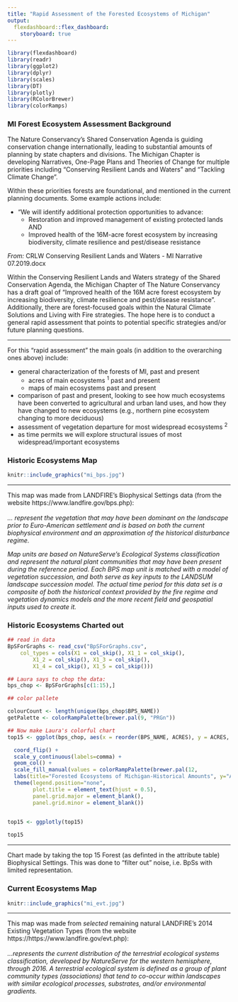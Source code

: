 ---
title: "Rapid Assessment of the Forested Ecosystems of Michigan"
output: 
  flexdashboard::flex_dashboard:
    storyboard: true
---

```{r setup, include=FALSE}
library(flexdashboard)
library(readr)
library(ggplot2)
library(dplyr)
library(scales)
library(DT)
library(plotly)
library(RColorBrewer)
library(colorRamps)


```



### MI Forest Ecosystem Assessment Background

The Nature Conservancy's Shared Conservation Agenda is guiding conservation change internationally, leading to substantial amounts of planning by state chapters and divisions.  The Michigan Chapter is developing Narratives, One-Page Plans and Theories of Change for multiple priorities including "Conserving Resilient Lands and Waters" and "Tackling Climate Change".  

Within these priorities forests are foundational, and mentioned in the current planning documents.  Some example actions include:

*  "We will identify additional protection opportunities to advance:
    *  Restoration and improved management of existing protected lands AND
    *  Improved health of the 16M-acre forest ecosystem by increasing biodiversity, climate resilience and pest/disease resistance

    
*From:* CRLW Conserving Resilient Lands and Waters - MI Narrative 07.2019.docx


Within the Conserving Resilient Lands and Waters strategy of the Shared Conservation Agenda, the Michigan Chapter of The Nature Conservancy has a draft goal of "Improved health of the 16M acre forest ecosystem by increasing biodiversity, climate resilience and pest/disease resistance".  Additionally, there are forest-focused goals within the Natural Climate Solutions and Living with Fire strategies. The hope here is to conduct a general rapid assessment that points to potential specific strategies and/or future planning questions.  



---

For this "rapid assessment" the main goals (in addition to the overarching ones above) include:

*  general characterization of the forests of MI, past and present 
    * acres of main ecosystems ^1^  past and present 
    * maps of main ecosystems past and present
*  comparison of past and present, looking to see how much ecosystems have been converted to agricultural and urban land uses, and how they have changed to new ecosystems (e.g., northern pine ecosystem changing to more deciduous)
*  assessment of vegetation departure for most widespread ecosystems ^2^
*  as time permits we will explore structural issues of most widespread/important ecosystems

### Historic Ecosystems Map

```{r}
knitr::include_graphics("mi_bps.jpg")
```



---



This map was made from LANDFIRE's Biophysical Settings data (from the website https://www.landfire.gov/bps.php):
<br>
<br>
*... represent the vegetation that may have been dominant on the landscape prior to Euro-American settlement and is based on both the current biophysical environment and an approximation of the historical disturbance regime.*

*Map units are based on NatureServe's Ecological Systems classification and represent the natural plant communities that may have been present during the reference period. Each BPS map unit is matched with a model of vegetation succession, and both serve as key inputs to the LANDSUM landscape succession model. The actual time period for this data set is a composite of both the historical context provided by the fire regime and vegetation dynamics models and the more recent field and geospatial inputs used to create it.*


###  Historic Ecosystems Charted out

```{r message=FALSE, warning=FALSE}
## read in data
BpSForGraphs <- read_csv("BpSForGraphs.csv", 
    col_types = cols(X1 = col_skip(), X1_1 = col_skip(), 
        X1_2 = col_skip(), X1_3 = col_skip(), 
        X1_4 = col_skip(), X1_5 = col_skip()))

## Laura says to chop the data:
bps_chop <- BpSForGraphs[c(1:15),]

## color pallete

colourCount <- length(unique(bps_chop$BPS_NAME))
getPalette <- colorRampPalette(brewer.pal(9, "PRGn"))

## Now make Laura's colorful chart
top15 <- ggplot(bps_chop, aes(x = reorder(BPS_NAME, ACRES), y = ACRES, fill = BPS_NAME)) +

  coord_flip() + 
  scale_y_continuous(labels=comma) +
  geom_col() +
  scale_fill_manual(values = colorRampPalette(brewer.pal(12,                                                                  "Accent"))(colourCount))  + 
  labs(title="Forested Ecosystems of Michigan-Historical Amounts", y="Acres", x="") +
  theme(legend.position="none", 
        plot.title = element_text(hjust = 0.5), 
        panel.grid.major = element_blank(), 
        panel.grid.minor = element_blank()) 

 
top15 <- ggplotly(top15)

top15

```

---

Chart made by taking the top 15 Forest (as definted in the attribute table) Biophysical Settings.  This was done to "filter out" noise, i.e. BpSs with limited representation. 

###  Current Ecosystems Map


```{r}
knitr::include_graphics("mi_evt.jpg")
```



---



This map was made from *selected* remaining natural LANDFIRE's 2014 Existing Vegetation Types (from the website https://https://www.landfire.gov/evt.php):
<br>
<br>
*...represents the current distribution of the terrestrial ecological systems classification, developed by NatureServe for the western hemisphere, through 2016. A terrestrial ecological system is defined as a group of plant community types (associations) that tend to co-occur within landscapes with similar ecological processes, substrates, and/or environmental gradients.*


